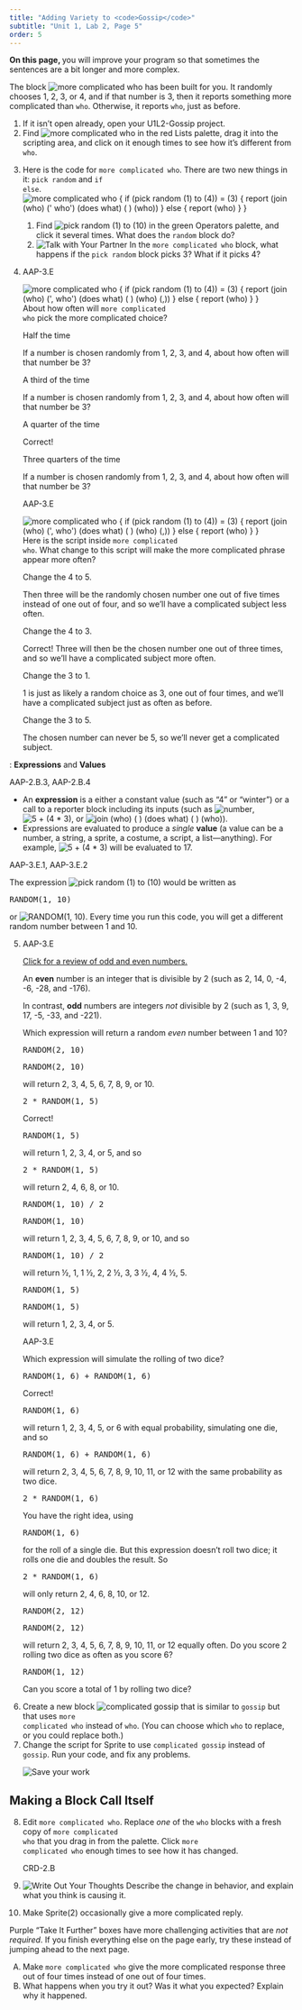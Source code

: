 ```yaml
---
title: "Adding Variety to <code>Gossip</code>"
subtitle: "Unit 1, Lab 2, Page 5"
order: 5
---
```


::: learn
<p><strong>On this page, </strong> you will improve your program so that sometimes the sentences are a bit longer and more complex.</p>
:::

The block <img src="/img/1-introduction/more-complicated-who.png" title="more complicated who" alt="more complicated who"/> has been built for you. It randomly chooses 1, 2, 3, or 4, and if that number is 3, then it reports something more complicated than <code>who</code>. Otherwise, it reports <code>who</code>, just as before.

::: {#first .forYouToDo}
<ol>

<li>If it isn't open already, open your U1L2-Gossip project.</li>

<li>Find <img src="/img/1-introduction/more-complicated-who.png" title="more complicated who" alt="more complicated who"/> in the red Lists palette, drag it into the scripting area, and click on it enough times to see how it's different from <code>who</code>.</li>

<li>

<!--<div class="index-term" id="pick random</code>"></div>-->

Here is the code for <code>more complicated who</code>. There are two new things in it: <code>pick random</code> and <code>if else</code>.<br /> <img src="/img/1-introduction/more-complicated-who-script.png" title="more complicated who {
if (pick random (1) to (4)) = (3) {
report (join (who) (&apos;, who&apos;) (does what) ( ) (who) (,))                                                                                          
} else {
report (who)
}
}" alt="more complicated who {
if (pick random (1) to (4)) = (3) {
report (join (who) (&apos; who&apos;) (does what) ( ) (who))                                                                                          
} else {
report (who)
}
}" class="indent"/>

<ol>

<li>Find <img src="/img/blocks/pick-random-1-to-10-full-size.png" title="pick random (1) to (10)" alt="pick random (1) to (10)" class="inline"/> in the green Operators palette, and click it several times. What does the <code>random</code> block do?</li>

<li><img src="/img/icons/talk-with-your-partner.png" title="Talk with Your Partner" alt="Talk with Your Partner" class="inline"/> In the <code>more complicated who</code> block, what happens if the <code>pick random</code> block picks 3? What if it picks 4?</li>

</ol>

</li>

<li>

<!-- Question 1 -->

::: {.assessment-data type="multiplechoice" identifier="About how often will more complicated who pick the more complicated choice?" hasinlinefeedback="true" maxchoices="1" responseidentifier="ri1" shuffle="false"}
::: prompt
::: comment
AAP-3.E
:::

<img src="/img/1-introduction/more-complicated-who-script.png" title="more complicated who {
if (pick random (1) to (4)) = (3) {
report (join (who) (&apos;, who&apos;) (does what) ( ) (who) (,))                                                                                          
} else {
report (who)
}
}" alt="more complicated who {
if (pick random (1) to (4)) = (3) {
report (join (who) (&apos;, who&apos;) (does what) ( ) (who) (,))                                                                                          
} else {
report (who)
}
}" class="imageRight"/> About how often will <code>more complicated who</code> pick the more complicated choice?
:::

::: {.choice identifier="c1"}
::: text
Half the time
:::

::: feedback
If a number is chosen randomly from 1, 2, 3, and 4, about how often will that number be 3?
:::
:::

::: {.choice identifier="c2"}
::: text
A third of the time
:::

::: feedback
If a number is chosen randomly from 1, 2, 3, and 4, about how often will that number be 3?
:::
:::

::: {.choice identifier="c3"}
::: text
A quarter of the time
:::

::: feedback
Correct!
:::
:::

::: {.choice identifier="c4"}
::: text
Three quarters of the time
:::

::: feedback
If a number is chosen randomly from 1, 2, 3, and 4, about how often will that number be 3?
:::
:::

::: {.responseDeclaration identifier="ri1"}
::: {.correctResponse identifier="c3"}
:::
:::
:::

<!-- Question 2 -->

::: {.assessment-data type="multiplechoice" identifier="About how often will more complicated who pick the more complicated choice?" hasinlinefeedback="true" maxchoices="1" responseidentifier="ri2" shuffle="false"}
::: prompt
::: comment
AAP-3.E
:::

<img src="/img/1-introduction/more-complicated-who-script.png" title="more complicated who {
if (pick random (1) to (4)) = (3) {
report (join (who) (&apos;, who&apos;) (does what) ( ) (who) (,))                                                                                          
} else {
report (who)
}
}" alt="more complicated who {
if (pick random (1) to (4)) = (3) {
report (join (who) (&apos;, who&apos;) (does what) ( ) (who) (,))                                                                                          
} else {
report (who)
}
}" class="imageRight"/> Here is the script inside <code>more complicated who</code>. What change to this script will make the more complicated phrase appear more often?
:::

::: {.choice identifier="c1"}
::: text
Change the 4 to 5.
:::

::: feedback
Then three will be the randomly chosen number one out of five times instead of one out of four, and so we'll have a complicated subject less often.
:::
:::

::: {.choice identifier="c2"}
::: text
Change the 4 to 3.
:::

::: feedback
Correct! Three will then be the chosen number one out of three times, and so we'll have a complicated subject more often.
:::
:::

::: {.choice identifier="c3"}
::: text
Change the 3 to 1.
:::

::: feedback
1 is just as likely a random choice as 3, one out of four times, and we'll have a complicated subject just as often as before.
:::
:::

::: {.choice identifier="c4"}
::: text
Change the 3 to 5.
:::

::: feedback
The chosen number can never be 5, so we'll never get a complicated subject.
:::
:::

::: {.responseDeclaration identifier="ri2"}
::: {.correctResponse identifier="c2"}
:::
:::
:::

</li>

</ol>
:::

::: vocabFullWidth
: <strong>Expressions</strong> and <strong>Values</strong>

::: comment
AAP-2.B.3, AAP-2.B.4
:::

<ul>

<li>An <strong>expression</strong> is a either a constant value (such as "4" or "winter") or a call to a reporter block including its inputs (such as <img src="/img/2-complexity/number.png" title="number" alt="number" class="inline"/>, <img src="/img/1-introduction/5+(4x3).png" title="5 + (4 * 3)" alt="5 + (4 * 3)" class="inline nopadtb"/>, or <img src="/img/2-complexity/join-who-doeswhat-who.png" title="join (who) ( ) (does what) ( ) (who)" alt="join (who) ( ) (does what) ( ) (who)" class="inline"/>).</li>

<li>Expressions are evaluated to produce a <em>single</em> <strong>value</strong> (a value can be a number, a string, a sprite, a costume, a script, a list---anything). For example, <img src="/img/1-introduction/5+(4x3).png" title="5 + (4 * 3)" alt="5 + (4 * 3)" class="inline nopadtb"/> will be evaluated to 17.</li>

</ul>
:::

::: examFullWidth
<!--<div class="index-term" id="pick random</code>"></div>-->

::: comment
AAP-3.E.1, AAP-3.E.2
:::

::: pseudop
The expression <img src="/img/blocks/pick-random-1-to-10-full-size.png" title="pick random (1) to (10)" alt="pick random (1) to (10)" class="inline"/> would be written as

```{=html}
<pre class="inline">RANDOM(1, 10)</pre>
```
or <img src="/img/1-introduction/random-blocktran.png" title="RANDOM(1, 10)" alt="RANDOM(1, 10)" class="inline"/>. Every time you run this code, you will get a different random number between 1 and 10.
:::
:::

::: forYouToDo
<ol start="5">

<li>

<!-- Question 3 -->

::: {.assessment-data type="multiplechoice" identifier="What expression would return a random even number between 1 and 10?" hasinlinefeedback="true" maxchoices="1" responseidentifier="ri3" shuffle="true"}
::: prompt
::: comment
AAP-3.E
:::

::: sidenoteBig
<a href="#hint-parity" data-bs-toggle="collapse" title="Click for a review about odd and even numbers.">Click for a review of odd and even numbers.</a>

::: {#hint-parity .collapse}
<p>An <strong>even</strong> number is an integer that is divisible by 2 (such as 2, 14, 0, -4, -6, -28, and -176).</p>

<p>In contrast, <strong>odd</strong> numbers are integers <em>not</em> divisible by 2 (such as 1, 3, 9, 17, -5, -33, and -221).</p>
:::
:::

Which expression will return a random <em>even</em> number between 1 and 10?
:::

::: {.choice identifier="c1"}
::: text
```{=html}
<pre class="inline">RANDOM(2, 10)</pre>
```
:::

::: feedback
```{=html}
<pre class="inline">RANDOM(2, 10)</pre>
```
will return 2, 3, 4, 5, 6, 7, 8, 9, or 10.
:::
:::

::: {.choice identifier="c2"}
::: text
```{=html}
<pre class="inline">2 * RANDOM(1, 5)</pre>
```
:::

::: feedback
Correct!

```{=html}
<pre class="inline">RANDOM(1, 5)</pre>
```
will return 1, 2, 3, 4, or 5, and so

```{=html}
<pre class="inline">2 * RANDOM(1, 5)</pre>
```
will return 2, 4, 6, 8, or 10.
:::
:::

::: {.choice identifier="c3"}
::: text
```{=html}
<pre class="inline">RANDOM(1, 10) / 2</pre>
```
:::

::: feedback
```{=html}
<pre class="inline">RANDOM(1, 10)</pre>
```
will return 1, 2, 3, 4, 5, 6, 7, 8, 9, or 10, and so

```{=html}
<pre class="inline">RANDOM(1, 10) / 2</pre>
```
will return ½, 1, 1 ½, 2, 2 ½, 3, 3 ½, 4, 4 ½, 5.
:::
:::

::: {.choice identifier="c4"}
::: text
```{=html}
<pre class="inline">RANDOM(1, 5)</pre>
```
:::

::: feedback
```{=html}
<pre class="inline">RANDOM(1, 5)</pre>
```
will return 1, 2, 3, 4, or 5.
:::
:::

::: {.responseDeclaration identifier="ri3"}
::: {.correctResponse identifier="c2"}
:::
:::
:::

<!-- Question 4 -->

::: {.assessment-data type="multiplechoice" identifier="Which expression will simulate the rolling of two dice?" hasinlinefeedback="true" maxchoices="1" responseidentifier="ri4" shuffle="true"}
::: prompt
::: comment
AAP-3.E
:::

Which expression will simulate the rolling of two dice?
:::

::: {.choice identifier="c1"}
::: text
```{=html}
<pre class="inline">RANDOM(1, 6) + RANDOM(1, 6)</pre>
```
:::

::: feedback
Correct!

```{=html}
<pre class="inline">RANDOM(1, 6)</pre>
```
will return 1, 2, 3, 4, 5, or 6 with equal probability, simulating one die, and so

```{=html}
<pre class="inline">RANDOM(1, 6) + RANDOM(1, 6)</pre>
```
will return 2, 3, 4, 5, 6, 7, 8, 9, 10, 11, or 12 with the same probability as two dice.
:::
:::

::: {.choice identifier="c2"}
::: text
```{=html}
<pre class="inline">2 * RANDOM(1, 6)</pre>
```
:::

::: feedback
You have the right idea, using

```{=html}
<pre class="inline">RANDOM(1, 6)</pre>
```
for the roll of a single die. But this expression doesn't roll two dice; it rolls one die and doubles the result. So

```{=html}
<pre class="inline">2 * RANDOM(1, 6)</pre>
```
will only return 2, 4, 6, 8, 10, or 12.
:::
:::

::: {.choice identifier="c3"}
::: text
```{=html}
<pre class="inline">RANDOM(2, 12)</pre>
```
:::

::: feedback
```{=html}
<pre class="inline">RANDOM(2, 12)</pre>
```
will return 2, 3, 4, 5, 6, 7, 8, 9, 10, 11, or 12 equally often. Do you score 2 rolling two dice as often as you score 6?
:::
:::

::: {.choice identifier="c4"}
::: text
```{=html}
<pre class="inline">RANDOM(1, 12)</pre>
```
:::

::: feedback
Can you score a total of 1 by rolling two dice?
:::
:::

::: {.responseDeclaration identifier="ri4"}
::: {.correctResponse identifier="c1"}
:::
:::
:::

</li>

<li>Create a new block <img src="/img/1-introduction/complicated-gossip.png" title="complicated gossip" alt="complicated gossip" class="inline nopadtb"/> that is similar to <code>gossip</code> but that uses <code>more complicated who</code> instead of <code>who</code>. (You can choose which <code>who</code> to replace, or you could replace both.)</li>

<li>Change the script for Sprite to use <code>complicated gossip</code> instead of <code>gossip</code>. Run your code, and fix any problems.</li>

<img src="/img/icons/save-now.png" title="Save your work" alt="Save your work" class="inline"/>

</ol>
:::

<h2>Making a Block Call Itself</h2>

::: forYouToDo
<ol start="8">

<li>Edit <code>more complicated who</code>. Replace <em>one</em> of the <code>who</code> blocks with a fresh copy of <code>more complicated who</code> that you drag in from the palette. Click <code>more complicated who</code> enough times to see how it has changed.</li>

::: comment
CRD-2.B
:::

<li><img src="/img/icons/write-out-thoughts.png" title="Write Out Your Thoughts" alt="Write Out Your Thoughts" class="inline"/> Describe the change in behavior, and explain what you think is causing it.</li>

</ol>
:::

::: ifTime
<ol start="10">

<li>Make Sprite(2) occasionally give a more complicated reply.</li>

</ol>
:::

::: endnote
Purple "Take It Further" boxes have more challenging activities that are <em>not required</em>. If you finish everything else on the page early, try these instead of jumping ahead to the next page.
:::

::: takeItFurther
<ol type="A">

<li>Make <code>more complicated who</code> give the more complicated response three out of four times instead of one out of four times.</li>

<li>What happens when you try it out? Was it what you expected? Explain why it happened.</li>

</ol>
:::

</body>

</html>
